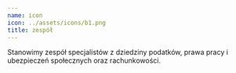 ```yaml
---
name: icon
icon: ../assets/icons/b1.png
title: zespół
---
```

Stanowimy zespół specjalistów z dziedziny podatków, prawa pracy i ubezpieczeń społecznych oraz rachunkowości.